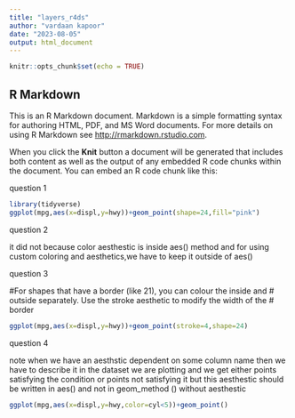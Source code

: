 ```yaml
---
title: "layers_r4ds"
author: "vardaan kapoor"
date: "2023-08-05"
output: html_document
---
```


```r
knitr::opts_chunk$set(echo = TRUE)
```

## R Markdown

This is an R Markdown document. Markdown is a simple formatting syntax for authoring HTML, PDF, and MS Word documents. For more details on using R Markdown see <http://rmarkdown.rstudio.com>.

When you click the **Knit** button a document will be generated that includes both content as well as the output of any embedded R code chunks within the document. You can embed an R code chunk like this:

question 1

```r
library(tidyverse)
ggplot(mpg,aes(x=displ,y=hwy))+geom_point(shape=24,fill="pink")

```

question 2

it did not because color aesthestic is inside aes() method and for using custom coloring and aesthetics,we have to keep it outside of aes()

question 3

#For shapes that have a border (like 21), you can colour the inside and
# outside separately. Use the stroke aesthetic to modify the width of the
# border

```R
ggplot(mpg,aes(x=displ,y=hwy))+geom_point(stroke=4,shape=24)
```

question 4

note when we have an aesthstic dependent on some column name then we have to describe it in the dataset we are plotting and we get either points satisfying the condition or points not satisfying it but this aesthestic should be written in aes() and not in geom_method () without aesthestic

```r
ggplot(mpg,aes(x=displ,y=hwy,color=cyl<5))+geom_point()
```
